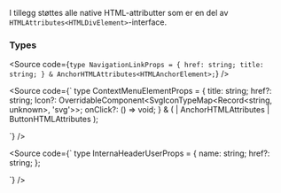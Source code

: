 
<Meta title="Design system/InternalHeader/API" component={InternalHeader} />

<ArgsTable story={PRIMARY_STORY} />

I tillegg støttes alle native HTML-attributter som er en del av `HTMLAttributes<HTMLDivElement>`-interface.

### Types

<Source
  code={`
type NavigationLinkProps = {
  href: string;
  title: string;
} & AnchorHTMLAttributes<HTMLAnchorElement>;
`}
/>

<Source code={`
type ContextMenuElementProps = {
  title: string;
  href?: string;
  Icon?: OverridableComponent<SvgIconTypeMap<Record<string, unknown>, 'svg'>>;
  onClick?: () => void;
} & (
| AnchorHTMLAttributes<HTMLAnchorElement>
| ButtonHTMLAttributes<HTMLButtonElement>
);

`} />

<Source code={`
type InternaHeaderUserProps = {
  name: string;
  href?: string;
};

`} />

